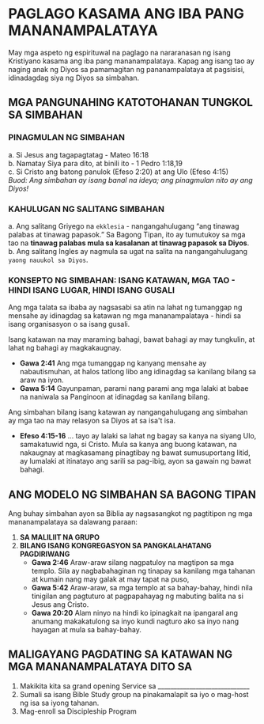 # PAGLAGO KASAMA ANG IBA PANG MANANAMPALATAYA

May mga aspeto ng espirituwal na paglago na nararanasan ng isang Kristiyano kasama ang iba pang mananampalataya. Kapag ang isang tao ay naging anak ng Diyos sa pamamagitan ng pananampalataya at pagsisisi, idinadagdag siya ng Diyos sa simbahan.

## MGA PANGUNAHING KATOTOHANAN TUNGKOL SA SIMBAHAN

### PINAGMULAN NG SIMBAHAN
a. Si Jesus ang tagapagtatag - Mateo 16:18  
b. Namatay Siya para dito, at binili ito - 1 Pedro 1:18,19  
c. Si Cristo ang batong panulok (Efeso 2:20) at ang Ulo (Efeso 4:15)  
   *Buod: Ang simbahan ay isang banal na ideya; ang pinagmulan nito ay ang Diyos!*

### KAHULUGAN NG SALITANG SIMBAHAN
a. Ang salitang Griyego na `ekklesia` - nangangahulugang “ang tinawag palabas at tinawag papasok.” Sa Bagong Tipan, ito ay tumutukoy sa mga tao na **tinawag palabas mula sa kasalanan at tinawag papasok sa Diyos**.  
b. Ang salitang Ingles ay nagmula sa ugat na salita na nangangahulugang `yaong nauukol sa Diyos`.

### KONSEPTO NG SIMBAHAN: ISANG KATAWAN, MGA TAO - HINDI ISANG LUGAR, HINDI ISANG GUSALI
Ang mga talata sa ibaba ay nagsasabi sa atin na lahat ng tumanggap ng mensahe ay idinagdag sa katawan ng mga mananampalataya - hindi sa isang organisasyon o sa isang gusali.

Isang katawan na may maraming bahagi, bawat bahagi ay may tungkulin, at lahat ng bahagi ay magkakaugnay.

- **Gawa 2:41** Ang mga tumanggap ng kanyang mensahe ay nabautismuhan, at halos tatlong libo ang idinagdag sa kanilang bilang sa araw na iyon.
- **Gawa 5:14** Gayunpaman, parami nang parami ang mga lalaki at babae na naniwala sa Panginoon at idinagdag sa kanilang bilang.

Ang simbahan bilang isang katawan ay nangangahulugang ang simbahan ay mga tao na may relasyon sa Diyos at sa isa't isa.

- **Efeso 4:15-16** ... tayo ay lalaki sa lahat ng bagay sa kanya na siyang Ulo, samakatuwid nga, si Cristo. Mula sa kanya ang buong katawan, na nakaugnay at magkasamang pinagtibay ng bawat sumusuportang litid, ay lumalaki at itinatayo ang sarili sa pag-ibig, ayon sa gawain ng bawat bahagi.

## ANG MODELO NG SIMBAHAN SA BAGONG TIPAN
Ang buhay simbahan ayon sa Biblia ay nagsasangkot ng pagtitipon ng mga mananampalataya sa dalawang paraan:

1. **SA MALILIIT NA GRUPO**
2. **BILANG ISANG KONGREGASYON SA PANGKALAHATANG PAGDIRIWANG**
   - **Gawa 2:46** Araw-araw silang nagpatuloy na magtipon sa mga templo. Sila ay nagbabahaginan ng tinapay sa kanilang mga tahanan at kumain nang may galak at may tapat na puso,
   - **Gawa 5:42** Araw-araw, sa mga templo at sa bahay-bahay, hindi nila tinigilan ang pagtuturo at pagpapahayag ng mabuting balita na si Jesus ang Cristo.
   - **Gawa 20:20** Alam ninyo na hindi ko ipinagkait na ipangaral ang anumang makakatulong sa inyo kundi nagturo ako sa inyo nang hayagan at mula sa bahay-bahay.

## MALIGAYANG PAGDATING SA KATAWAN NG MGA MANANAMPALATAYA DITO SA
1. Makikita kita sa grand opening Service sa _____________________________
2. Sumali sa isang Bible Study group na pinakamalapit sa iyo o mag-host ng isa sa iyong tahanan.
3. Mag-enroll sa Discipleship Program
